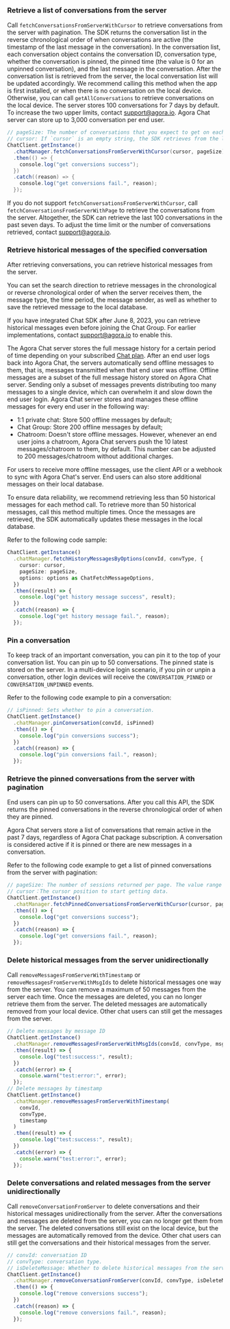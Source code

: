 <PlatformWrapper platform="react-native">

### Retrieve a list of conversations from the server

Call `fetchConversationsFromServerWithCursor` to retrieve conversations from the server with pagination. The SDK returns the conversation list in the reverse chronological order of when conversations are active (the timestamp of the last message in the conversation). In the conversation list, each conversation object contains the conversation ID, conversation type, whether the conversation is pinned, the pinned time (the value is 0 for an unpinned conversation), and the last message in the conversation. After the conversation list is retrieved from the server, the local conversation list will be updated accordingly. We recommend calling this method when the app is first installed, or when there is no conversation on the local device. Otherwise, you can call `getAllConversations` to retrieve conversations on the local device.
The server stores 100 conversations for 7 days by default. To increase the two upper limits, contact support@agora.io. Agora Chat server can store up to 3,000 conversation per end user.

```java
// pageSize: The number of conversations that you expect to get on each page. The value range is [1,50].
// cursor: If `cursor` is an empty string, the SDK retrieves from the latest conversation.
ChatClient.getInstance()
  .chatManager.fetchConversationsFromServerWithCursor(cursor, pageSize)
  .then(() => {
    console.log("get conversions success");
  })
  .catch((reason) => {
    console.log("get conversions fail.", reason);
  });
```

If you do not support `fetchConversationsFromServerWithCursor`, call `fetchConversationsFromServerWithPage` to retrieve the conversations from the server. Altogether, the SDK can retrieve the last 100 conversations in the past seven days. To adjust the time limit or the number of conversations retrieved, contact support@agora.io.

### Retrieve historical messages of the specified conversation

After retrieving conversations, you can retrieve historical messages from the server.

You can set the search direction to retrieve messages in the chronological or reverse chronological order of when the server receives them, the message type, the time period, the message sender, as well as whether to save the retrieved message to the local database.

If you have integrated Chat SDK after June 8, 2023, you can retrieve historical messages even before joining the Chat Group. For earlier implementations, contact [support@agora.io](mailto:support@agora.io) to enable this.

The Agora Chat server stores the full message history for a certain period of time depending on your subscribed [Chat plan](../../reference/message-overview#limitations-of-message-storage-duration). After an end user logs back into Agora Chat, the servers  automatically send offline messages to them, that is, messages transmitted when that end user was offline. Offline messages are a subset of the full message history stored on Agora Chat server. Sending only a subset of messages prevents distributing too many messages to a single device, which can overwhelm it and slow down the end user login. Agora Chat server stores and manages these offline messages for every end user in the following way:

- 1:1 private chat: Store 500 offline messages by default;
- Chat Group: Store 200 offline messages by default;
- Chatroom: Doesn't store offline messages. However, whenever an end user joins a chatroom, Agora Chat servers push the 10 latest messages/chatroom to them, by default. This number can be adjusted to 200 messages/chatroom without additional charges.

For users to receive more offline messages, use the client API or a webhook to sync with Agora Chat's server. End users can also store additional messages on their local database.

To ensure data reliability, we recommend retrieving less than 50 historical messages for each method call. To retrieve more than 50 historical messages, call this method multiple times. Once the messages are retrieved, the SDK automatically updates these messages in the local database.

Refer to the following code sample:

```typescript
ChatClient.getInstance()
  .chatManager.fetchHistoryMessagesByOptions(convId, convType, {
    cursor: cursor,
    pageSize: pageSize,
    options: options as ChatFetchMessageOptions,
  })
  .then((result) => {
    console.log("get history message success", result);
  })
  .catch((reason) => {
    console.log("get history message fail.", reason);
  });
```

### Pin a conversation

To keep track of an important conversation, you can pin it to the top of your conversation list. You can pin up to 50 conversations.  The pinned state is stored on the server. In a multi-device login scenario, if you pin or unpin a conversation, other login devices will receive the `CONVERSATION_PINNED` or `CONVERSATION_UNPINNED` events.

Refer to the following code example to pin a conversation:

```typescript
// isPinned: Sets whether to pin a conversation.
ChatClient.getInstance()
  .chatManager.pinConversation(convId, isPinned)
  .then(() => {
    console.log("pin conversions success");
  })
  .catch((reason) => {
    console.log("pin conversions fail.", reason);
  });
```


### Retrieve the pinned conversations from the server with pagination

End users can pin up to 50 conversations. After you call this API, the SDK returns the pinned conversations in the reverse chronological order of when they are pinned.

Agora Chat servers store a list of conversations that remain active in the past 7 days, regardless of Agora Chat package subscription. A conversation is considered active if it is pinned or there are new messages in a conversation.

Refer to the following code example to get a list of pinned conversations from the server with pagination:

```typescript
// pageSize: The number of sessions returned per page. The value range is [1,50]。
// cursor：The cursor position to start getting data.
ChatClient.getInstance()
  .chatManager.fetchPinnedConversationsFromServerWithCursor(cursor, pageSize)
  .then(() => {
    console.log("get conversions success");
  })
  .catch((reason) => {
    console.log("get conversions fail.", reason);
  });
```


### Delete historical messages from the server unidirectionally

Call `removeMessagesFromServerWithTimestamp` or `removeMessagesFromServerWithMsgIds` to delete historical messages one way from the server. You can remove a maximum of 50 messages from the server each time. Once the messages are deleted, you can no longer retrieve them from the server. The deleted messages are automatically removed from your local device. Other chat users can still get the messages from the server.

```typescript
// Delete messages by message ID
ChatClient.getInstance()
  .chatManager.removeMessagesFromServerWithMsgIds(convId, convType, msgIds)
  .then((result) => {
    console.log("test:success:", result);
  })
  .catch((error) => {
    console.warn("test:error:", error);
  });
// Delete messages by timestamp
ChatClient.getInstance()
  .chatManager.removeMessagesFromServerWithTimestamp(
    convId,
    convType,
    timestamp
  )
  .then((result) => {
    console.log("test:success:", result);
  })
  .catch((error) => {
    console.warn("test:error:", error);
  });
```

### Delete conversations and related messages from the server unidirectionally

Call `removeConversationFromServer` to delete conversations and their historical messages unidirectionally from the server. After the conversations and messages are deleted from the server, you can no longer get them from the server. The deleted conversations still exist on the local device, but the messages are automatically removed from the device. Other chat users can still get the conversations and their historical messages from the server.

```typescript
// convId: conversation ID
// convType: conversation type.
// isDeleteMessage: Whether to delete historical messages from the server with the conversation.
ChatClient.getInstance()
  .chatManager.removeConversationFromServer(convId, convType, isDeleteMessage)
  .then(() => {
    console.log("remove conversions success");
  })
  .catch((reason) => {
    console.log("remove conversions fail.", reason);
  });
```

</PlatformWrapper>